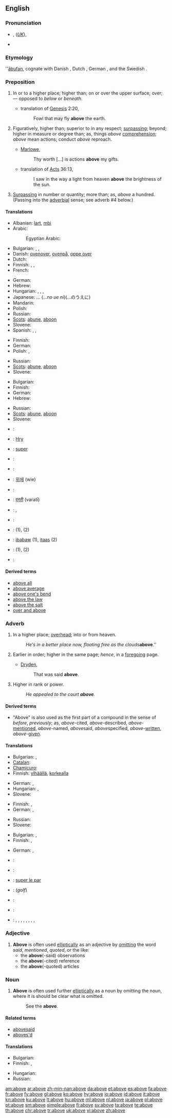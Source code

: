 {{wikipedia}}
==English==

{{rank|year|dear|high|297|above|received|read|together}}

===Pronunciation===
* {{IPAchar|/ə-bŭv/}}, (''[[Received Pronunciation|UK]]''){{IPA|/əˈbʌv/}}, {{SAMPA|/@"bVv/}}
*: {{IPAchar|[[Rhymes:English:-ʌv|Rhymes: -ʌv]]}}
* {{audio|en-us-above.ogg|Audio (US)}}

===Etymology===
{{etyl|ang}} ''[[ābufan]], cognate with Danish {{term|oven|lang=da}},  Dutch {{term|boven|lang=nl}}, German {{term|oben|lang=de}}, and the Swedish {{term|ovan|lang=sv}}.

===Preposition===
{{en-prep}}

# In or to a higher place; higher than; on or over the upper surface; over; — opposed to ''below'' or ''beneath''.
#* {{rfdate}} translation of [[w:Genesis|Genesis]] 2:20,
#*: Fowl that may fly '''above''' the earth.
# Figuratively, higher than; superior to in any respect; [[surpassing]]; beyond; higher in measure or degree than; as, things ''above'' [[comprehension]]; ''above'' mean actions; conduct ''above'' reproach.
#* {{rfdate}} [[w:Marlowe|Marlowe]],
#*: Thy worth […] is actions '''above''' my gifts.
#* {{rfdate}} translation of [[w:Acts|Acts]] 36:13,
#*: I saw in the way a light from heaven '''above''' the brightness of the sun.
# [[surpassing|Surpassing]] in number or quantity; more than; as, ''above'' a hundred. (Passing into the [[adverbial]] sense; see adverb #4 below.)

====Translations====
{{trans-top|in or to a higher place}}
* Albanian: [[lart]], [[mbi]]
* Arabic: {{t+|ar|فوق|alt=فَوقَ|tr=fawqa|sc=Arab}}
*: Egyptian Arabic: {{tø|arz|فوق|tr=fawq|sc=Arab|xs=Egyptian Arabic}}
* Bulgarian: {{t+|bg|над|sc=Cyrl}}, {{t|bg|отгоре на|sc=Cyrl}}, {{t|bg|по-високо от|sc=Cyrl}}
* Danish: [[ovenover]], [[ovenpå]], [[oppe over]]
* Dutch: {{t+|nl|boven}}
* Finnish: {{t-|fi|yllä}}, {{t-|fi|yläpuolella}}, {{t+|fi|päällä}}
* French: {{t|fr|au-dessus de}}
{{trans-mid}}
* German: {{t+|de|über}}
* Hebrew: {{t-|he|מעל|tr=me`ál|sc=Hebr}}
* Hungarian: {{t+|hu|fölött}}, {{t+|hu|felett}}, {{t+|hu|fölé}}, {{t+|hu|felé}}
* Japanese: ...{{t|ja|の上に|sc=Jpan}} (...''no ue ni'')(...のうえに)
* Mandarin: {{t|cmn|在...上面|tr=zài...shàngmiàn|sc=Hani}}
* Polish: {{t+|pl|nad}}
* Russian: {{t+|ru|над|tr=nad|sc=Cyrl}}
* [[Scots]]: [[abune]], [[aboon]]
* Slovene: {{t+|sl|nad}}
* Spanish: {{t+|es|arriba}},  {{t+|es|sobre}},  {{t-|es|encima}}
{{trans-bottom}}

{{trans-top|superior to, surpassing}}
* Finnish: {{t-|fi|yläpuolella}}
* German: {{t+|de|über}}
* Polish: {{t+|pl|nad}}, {{t|pl|powyżej}}
{{trans-mid}}
* Russian: {{t+|ru|превыше|tr=prevýše|sc=Cyrl}}
* [[Scots]]: [[abune]], [[aboon]]
* Slovene: {{t+|sl|nad}}
{{trans-bottom}}

{{trans-top|more}}
* Bulgarian: {{t|bg|освен това|sc=Cyrl}}
* Finnish: {{t+|fi|yli}}
* German: {{t+|de|über}}
* Hebrew: {{t-|he|מעל|tr=me`ál|sc=Hebr}}
{{trans-mid}}
* Russian: {{t+|ru|свыше|tr=svýše|sc=Cyrl}}
* [[Scots]]: [[abune]], [[aboon]]
* Slovene: {{t+|sl|nad}}
{{trans-bottom}}

{{checktrans-top}}
* {{ttbc|Afrikaans}}: {{t-|af|bo|xs=Afrikaans}}
* {{ttbc|Egyptian}}: [[Hry]]
* {{ttbc|Interlingua}}: [[super]]
* {{ttbc|Italian}}: {{t+|it|sopra}}
* {{ttbc|Latin}}: {{t+|la|super}}
* {{ttbc|Korean}}: [[위에]] (wie)
{{trans-mid}}
* {{ttbc|Maltese}}: {{t|mt|fuq|xs=Maltese}}
* {{ttbc|Marathi}}: [[वरती]] (varatī)
* {{ttbc|Portuguese}}: {{t+|pt|acima}}, {{t+|pt|sobre}}
* {{ttbc|Spanish}}: {{t+|es|sobre}}
* {{ttbc|Swedish}}: {{t+|sv|över}} (1), {{t+|sv|ovan}} (2)
* {{ttbc|Tagalog}}: [[ibabaw]] (1), [[itaas]] (2)
* {{ttbc|Telugu}}: {{t|te|పైన|sc=Telu}} (1), {{t|te|మీద|sc=Telu}} (2)
* {{ttbc|Turkish}}: {{t|tr|üstünde}}
{{trans-bottom}}

====Derived terms====
* [[above all]]
* [[above average]]
* [[above one's bend]]
* [[above the law]]
* [[above the salt]]
* [[over and above]]

===Adverb===
{{en-adv|-}}

# In a higher place; [[overhead]]; into or from heaven.
#: ''He's in a better place now, floating free as the clouds '''''above'''.''
# Earlier in order; higher in the same page; ''hence'', in a [[foregoing]] page.
#* {{rfdate}} [[w:Dryden|Dryden]],
#*: That was said '''above'''.
# Higher in rank or power.
#: ''He appealed to the court '''above'''.''

====Derived terms====
* "Above" is also used as the first part of a compound in the sense of ''before'', ''previously''; as, ''above''-cited, ''above''-described, ''above''-[[mentioned]], ''above''-named, ''above''said, ''above''specified, ''above''-[[written]], ''above''-[[given]].

====Translations====
{{trans-top|in a higher place}}
* Bulgarian: {{t+|bg|горе|sc=Cyrl}}, {{t|bg|отгоре|sc=Cyrl}}
* [[Catalan]]: {{t|ca|dalt}}
* [[Chamicuro]]: {{tø|ccc|i'yijku shana}}
* Finnish: [[ylhäällä]], [[korkealla]]
{{trans-mid}}
* German: {{t+|de|höher}}, {{t+|de|über}}
* Hungarian: {{t+|hu|fent}}, {{t|hu|felül}}
* Slovene: {{t+|sl|zgoraj}}
{{trans-bottom}}

{{trans-top|earlier in order}}
* Finnish: {{t-|fi|yllä}}, {{t-|fi|edellä}}
* German: {{t+|de|früher}}, {{t+|de|vorher}}
{{trans-mid}}
* Russian: {{t+|ru|выше|tr=výše|sc=Cyrl}}
* Slovene: {{t+|sl|zgoraj}}
{{trans-bottom}}

{{trans-top|higher in rank}}
* Bulgarian: {{t|bg|по-горе|sc=Cyrl}}, {{t|bg|с по-висок ранг|sc=Cyrl}}
* Finnish: {{t-|fi|ylempänä}}, {{t-|fi|yläpuolella}}
{{trans-mid}}
* German: {{t+|de|ranghöher}}, {{t+|de|vorgesetzt}}
{{trans-bottom}}

{{checktrans-top}}
* {{ttbc|Afrikaans}}: {{t-|af|bo|xs=Afrikaans}}
* {{ttbc|French}}: {{t+|fr|pair}}
* {{ttbc|Interlingua}}: [[super le par]]
{{trans-mid}}
* {{ttbc|Italian}}: {{t|it|sopra par}} (''golf'')
* {{ttbc|Portuguese}}: {{t+|pt|par}}
* {{ttbc|Spanish}}: {{t-|es|igualdad|f}}
* {{ttbc|Vietnamese}}: {{t|vi|trên đầu|xs=Vietnamese}}, {{t|vi|trên đỉnh đầu|xs=Vietnamese}}, {{t|vi|ở trên|xs=Vietnamese}}, {{t|vi|trên thiên đường|xs=Vietnamese}}, {{t|vi|lên trên|xs=Vietnamese}}, {{t|vi|ngược dòng|xs=Vietnamese}}, {{t|vi|lên gác|xs=Vietnamese}}, {{t|vi|trên|xs=Vietnamese}}, {{t|vi|hơn|xs=Vietnamese}}
{{trans-bottom}}

===Adjective===
{{en-adj|-}}

# '''Above''' is often used [[elliptical]]ly as an adjective by [[omit]]ting the word ''said'', ''mentioned'', ''quoted'', or the like:
#* the '''above'''(-said) observations
#* the '''above'''(-cited) reference
#* the '''above'''(-quoted) articles

===Noun===
{{en-noun|-}}

# '''Above''' is often used further [[elliptical]]ly as a noun by omitting the noun, where it is should be clear what is omitted.
#: See the '''above'''.

====Related terms====
* [[abovesaid]]
* [[aboves'd]]

====Translations====
{{trans-top|above-mentioned}}
* Bulgarian: {{t|bg|гореспоменат|sc=Cyrl}}
* Finnish: {{t|fi|yllä mainittu}}, {{t-|fi|edellä mainittu}}
{{trans-mid}}
* Hungarian: {{t|hu|fentemlített}}
* Russian: {{t|ru|вышеупомянутый|tr=vyšeupom'ánutyj|sc=Cyrl}}
{{trans-bottom}}

[[am:above]]
[[ar:above]]
[[zh-min-nan:above]]
[[da:above]]
[[et:above]]
[[es:above]]
[[fa:above]]
[[fr:above]]
[[fy:above]]
[[gl:above]]
[[ko:above]]
[[hy:above]]
[[io:above]]
[[id:above]]
[[it:above]]
[[kn:above]]
[[ku:above]]
[[lt:above]]
[[hu:above]]
[[ml:above]]
[[nl:above]]
[[ja:above]]
[[pl:above]]
[[pt:above]]
[[sm:above]]
[[simple:above]]
[[fi:above]]
[[sv:above]]
[[ta:above]]
[[te:above]]
[[th:above]]
[[chr:above]]
[[tr:above]]
[[uk:above]]
[[vi:above]]
[[zh:above]]